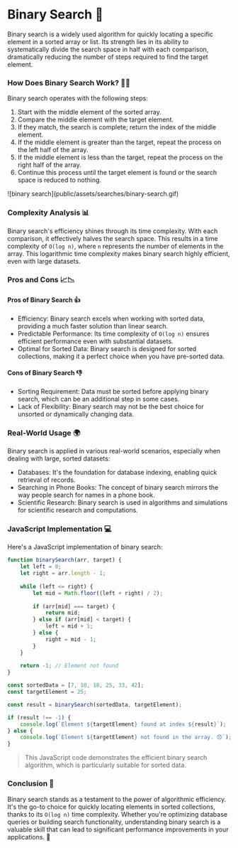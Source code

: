 # Binary Search 🔮

Binary search is a widely used algorithm for quickly locating a specific 
element in a sorted array or list. Its strength lies in its ability to 
systematically divide the search space in half with each comparison, 
dramatically reducing the number of steps required to find the target element.


### How Does Binary Search Work? 🕵️‍♂️

Binary search operates with the following steps:

1. Start with the middle element of the sorted array.
2. Compare the middle element with the target element.
3. If they match, the search is complete; return the index of the middle element.
4. If the middle element is greater than the target, repeat the process on the left half of the array.
5. If the middle element is less than the target, repeat the process on the right half of the array.
6. Continue this process until the target element is found or the search space is reduced to nothing.

<div className="border border-black rounded-sm">
![binary search](public/assets/searches/binary-search.gif)
</div>

### Complexity Analysis 📊

Binary search's efficiency shines through its time complexity. 
With each comparison, it effectively halves the search space. 
This results in a time complexity of `O(log n)`, where `n` represents 
the number of elements in the array. This logarithmic time complexity 
makes binary search highly efficient, even with large datasets.

### Pros and Cons 📈📉

#### Pros of Binary Search 👍
- Efficiency: Binary search excels when working with sorted data, providing a much faster solution than linear search.
- Predictable Performance: Its time complexity of `O(log n)` ensures efficient performance even with substantial datasets.
- Optimal for Sorted Data: Binary search is designed for sorted collections, making it a perfect choice when you have pre-sorted data.

#### Cons of Binary Search 👎
- Sorting Requirement: Data must be sorted before applying binary search, which can be an additional step in some cases.
- Lack of Flexibility: Binary search may not be the best choice for unsorted or dynamically changing data.

### Real-World Usage 🌍

Binary search is applied in various real-world scenarios, especially when dealing with large, sorted datasets:

- Databases: It's the foundation for database indexing, enabling quick retrieval of records.
- Searching in Phone Books: The concept of binary search mirrors the way people search for names in a phone book.
- Scientific Research: Binary search is used in algorithms and simulations for scientific research and computations.

### JavaScript Implementation 💻
Here's a JavaScript implementation of binary search:

```js filename="binary-search.js" copy 
function binarySearch(arr, target) {
    let left = 0;
    let right = arr.length - 1;
    
    while (left <= right) {
        let mid = Math.floor((left + right) / 2);
        
        if (arr[mid] === target) {
            return mid;
        } else if (arr[mid] < target) {
            left = mid + 1;
        } else {
            right = mid - 1;
        }
    }
    
    return -1; // Element not found
}

const sortedData = [7, 10, 18, 25, 33, 42];
const targetElement = 25;

const result = binarySearch(sortedData, targetElement);

if (result !== -1) {
    console.log(`Element ${targetElement} found at index ${result}`);
} else {
    console.log(`Element ${targetElement} not found in the array. 😞`);
}
```

> This JavaScript code demonstrates the efficient binary search algorithm, which is particularly suitable for sorted data.

### Conclusion 🌟
Binary search stands as a testament to the power of algorithmic efficiency.
It's the go-to choice for quickly locating elements in sorted collections, thanks to 
its `O(log n)` time complexity. Whether you're optimizing database queries or building 
search functionality, understanding binary search is a valuable skill that can lead to 
significant performance improvements in your applications. 🌟
